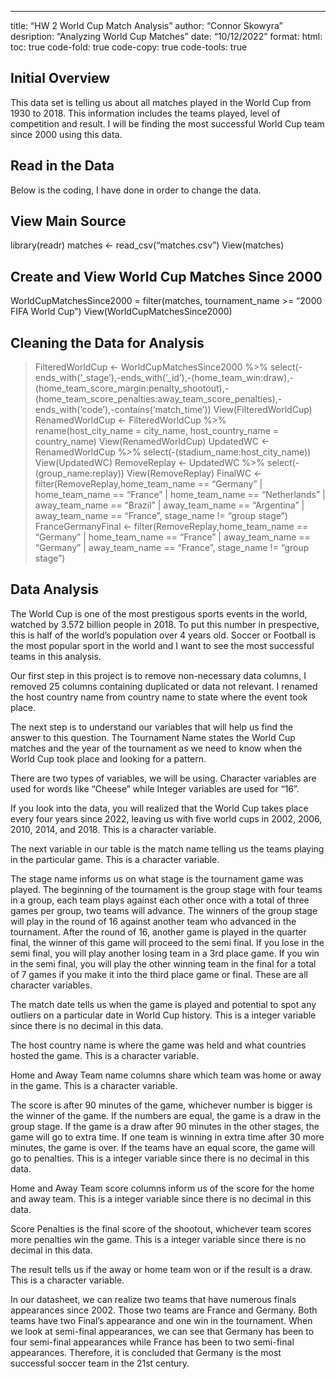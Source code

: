 ---
title: "HW 2 World Cup Match Analysis"
author: "Connor Skowyra"
desription: "Analyzing World Cup Matches"
date: "10/12/2022"
format:
  html:
    toc: true
    code-fold: true
    code-copy: true
    code-tools: true

## Initial Overview

This data set is telling us about all matches played in the World Cup from 1930 to 2018. This information includes the teams played, level of competition and result. I will be finding the most successful World Cup team since 2000 using this data.

## Read in the Data

Below is the coding, I have done in order to change the data.

## View Main Source

library(readr)
matches <- read_csv("matches.csv")
View(matches)

## Create and View World Cup Matches Since 2000 

WorldCupMatchesSince2000 = filter(matches, tournament_name >= "2000 FIFA World Cup")
View(WorldCupMatchesSince2000)

## Cleaning the Data for Analysis

> FilteredWorldCup <- WorldCupMatchesSince2000 %>% select(-ends_with('_stage'),-ends_with('_id'),-(home_team_win:draw),-(home_team_score_margin:penalty_shootout),-(home_team_score_penalties:away_team_score_penalties),-ends_with('code'),-contains('match_time'))
> View(FilteredWorldCup)
> RenamedWorldCup <- FilteredWorldCup %>% rename(host_city_name = city_name, host_country_name = country_name)
> View(RenamedWorldCup)
> UpdatedWC <- RenamedWorldCup %>% select(-(stadium_name:host_city_name))
> View(UpdatedWC)
> RemoveReplay <- UpdatedWC %>% select(-(group_name:replay))
> View(RemoveReplay)
> FinalWC <- filter(RemoveReplay,home_team_name == "Germany" | home_team_name == "France" | home_team_name == "Netherlands" | away_team_name == "Brazil" | away_team_name == "Argentina" | away_team_name == "France", stage_name != "group stage")
> FranceGermanyFinal <- filter(RemoveReplay,home_team_name == "Germany" | home_team_name == "France" | away_team_name == "Germany" | away_team_name == "France", stage_name != "group stage")

## Data Analysis

The World Cup is one of the most prestigous sports events in the world, watched by 3.572 billion people in 2018. To put this number in prespective, this is half of the world's population over 4 years old. Soccer or Football is the most popular sport in the world and I want to see the most successful teams in this analysis. 

Our first step in this project is to remove non-necessary data columns, I removed 25 columns containing duplicated or data not relevant. I renamed the host country name from country name to state where the event took place.

The next step is to understand our variables that will help us find the answer to this question. The Tournament Name states the World Cup matches and the year of the tournament as we need to know when the World Cup took place and looking for a pattern.

There are two types of variables, we will be using. Character variables are used for words like "Cheese" while Integer variables are used for "16".

If you look into the data, you will realized that the World Cup takes place every four years since 2022, leaving us with five world cups in 2002, 2006, 2010, 2014, and 2018. This is a character variable.

The next variable in our table is the match name telling us the teams playing in the particular game. This is a character variable.

The stage name informs us on what stage is the tournament game was played. 
The beginning of the tournament is the group stage with four teams in a group, each team plays against each other once with a total of three games per group, two teams will advance. The winners of the group stage will play in the round of 16 against another team who advanced in the tournament. After the round of 16, another game is played in the quarter final, the winner of this game will proceed to the semi final. If you lose in the semi final, you will play another losing team in a 3rd place game. If you win in the semi final, you will play the other winning team in the final for a total of 7 games if you make it into the third place game or final. These are all character variables.

The match date tells us when the game is played and potential to spot any outliers on a particular date in World Cup history. This is a integer variable since there is no decimal in this data.

The host country name is where the game was held and what countries hosted the game. This is a character variable.

Home and Away Team name columns share which team was home or away in the game. This is a character variable.

The score is after 90 minutes of the game, whichever number is bigger is the winner of the game. If the numbers are equal, the game is a draw in the group stage. If the game is a draw after 90 minutes in the other stages, the game will go to extra time. If one team is winning in extra time after 30 more minutes, the game is over. If the teams have an equal score, the game will go to penalties. This is a integer variable since there is no decimal in this data.

Home and Away Team score columns inform us of the score for the home and away team. This is a integer variable since there is no decimal in this data.

Score Penalties is the final score of the shootout, whichever team scores more penalties win the game. This is a integer variable since there is no decimal in this data.

The result tells us if the away or home team won or if the result is a draw. This is a character variable.

In our datasheet, we can realize two teams that have numerous finals appearances since 2002. Those two teams are France and Germany. Both teams have two Final's appearance and one win in the tournament. When we look at semi-final appearances, we can see that Germany has been to four semi-final appearances while France has been to two semi-final appearances. Therefore, it is concluded that Germany is the most successful soccer team in the 21st century.